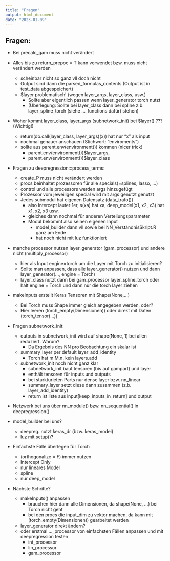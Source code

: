 ```yaml
---
title: "Fragen"
output: html_document
date: "2023-01-09"
---
```


## Fragen:

- Bei precalc_gam muss nicht verändert

- Alles bis zu return_prepoc = T kann verwendet bzw. muss nicht verändert werden
  - scheinbar nicht so ganz vll doch nicht
  - Output sind dann die parsed_formulas_contents (Output ist in test_data abgespeichert)
  - \$layer problematisch! (wegen layer_args, layer_class, usw.)
    - Sollte aber eigentlich passen wenn layer_generator torch nutzt
    - (Überlegung: Sollte bei layer_class dann bei spline z.b. layer_spline_torch (siehe ..._functions dafür) stehen)


- Woher kommt layer_class, layer_args (subnetwork_init) bei \$layer() ??? (Wichtig!)
  - return(do.call(layer_class, layer_args)(x)) hat nur "x" als input
  - nochmal genauer anschauen (Stichwort: "enviroments")
  - sollte aus parent.env(environment()) kommen (nicer trick)
    - parent.env(environment())\$layer_args,
    - parent.env(environment())\$layer_class
    
- Fragen zu deepregression:::process_terms:
  - create_P muss nicht verändert werden
  - procs beinhaltet prozessoren für alle specials(=splines, lasso, ...)
  - control und alle processors werden args hinzugefügt
  - Prozessor vom jeweiligen special wird mit args genutzt genutzt
  - Jedes submodul hat eigenen Datensatz (data_trafo())
    - also Intercept lauter 1er, s(xa) hat xa, deep_model(x1, x2, x3) hat x1, x2, x3 usw.
    - gleiches dann nochmal für anderen Verteilungsparameter
    - Modul bekommt also seinen eigenen Input
      - model_builder dann vll sowie bei NN_VerständnisSkript.R ganz am Ende
      - hat noch nicht mit luz funktioniert
      
- manche processor nutzen layer_generator (gam_processor) und andere nicht (multiply_processor)
  - hier als Input engine=torch um die Layer mit Torch zu initialisieren?
  - Sollte man anpassen, dass alle layer_generator() nutzen und dann layer_generator(..., engine = Torch)
  - layer_class nutzt dann bei gam_processor layer_spline_torch oder halt engine = Torch und dann nur die torch layer ziehen
  
- makeInputs erstellt Keras Tensoren mit Shape(None,...)
  - Bei Torch muss Shape immer gleich angegeben werden, oder?
  - Hier leeren (torch_empty(Dimensionen)) oder direkt mit Daten (torch_tensor(...))
  
- Fragen subnetwork_init:
  - outputs in subnetwork_init wird auf shape(None, 1) bei allen reduziert. Warum?
    - Da Ergebnis des NN pro Beobachtung ein skalar ist
  - summary_layer per default layer_add_identity
    - Torch hat m.M.n. kein layers.add
  - subnetwork_init noch nicht ganz klar
    - subnetwork_init baut tensoren (bis auf gampart) und layer
    - enthält tensoren für inputs und outputs
    - bei sturkturieten Parts nur dense layer bzw. nn_linear
    - summary_layer setzt diese dann zusammen (z.b. layer_add_identity)
    - return ist liste aus input[keep_inputs_in_return] und output


- Netzwerk bei uns über nn_module() bzw. nn_sequential() in deepregression()

- model_builder bei uns?
  - deepreg. nutzt keras_dr (bzw. keras_model)
  - luz mit setup()?
  
  
- Einfachste Fälle überlegen für Torch 
  - (orthogonalize = F) immer nutzen
  - Intercept Only
  - nur lineares Model
  - spline
  - nur deep_model


- Nächste Schritte?
  - makeInputs() anpassen
    - brauchen hier dann alle Dimensionen, da shape(None, ...) bei Torch nicht geht
    - bei den procs die input_dim zu vektor machen, da kann mit (torch_empty(Dimensionen)) gearbeitet werden
  - layer_generator direkt ändern?
  - oder erstmal ..._processor von einfachsten Fällen anpassen und mit deepregression testen
    - int_processor
    - lin_processor
    - gam_processor
    
  

